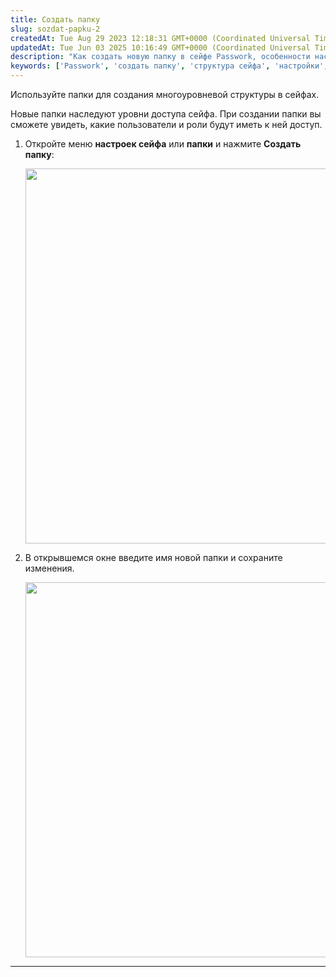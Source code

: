```yaml
---
title: Создать папку
slug: sozdat-papku-2
createdAt: Tue Aug 29 2023 12:18:31 GMT+0000 (Coordinated Universal Time)
updatedAt: Tue Jun 03 2025 10:16:49 GMT+0000 (Coordinated Universal Time)
description: "Как создать новую папку в сейфе Passwork, особенности наследования доступа и пошаговая инструкция."
keywords: ['Passwork', 'создать папку', 'структура сейфа', 'настройки', 'уровни доступа']
---
```


Используйте папки для создания многоуровневой структуры в сейфах.

Новые папки наследуют уровни доступа сейфа. При создании папки вы сможете увидеть, какие пользователи и роли будут иметь к ней доступ.

1. Откройте меню **настроек сейфа** или **папки** и нажмите **Создать папку**:

   <div style={{ textAlign: 'center' }}>
     <img
       src="/img/assets/QKZtfOnnubSbfN3D1EPqb-dZHstcV1myYIT3yvn_SvK-20250403-095732.png"
       width="600"
       style={{ display: 'block', margin: '0 auto' }}
     />
   </div>

2. В открывшемся окне введите имя новой папки и сохраните изменения.

   <div style={{ textAlign: 'center' }}>
     <img
       src="/img/assets/QKZtfOnnubSbfN3D1EPqb-NCArvTEFvtKPD3egi4iJY-20250403-100847.png"
       width="600"
       style={{ display: 'block', margin: '0 auto' }}
     />
   </div>

***